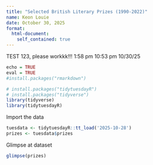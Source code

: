 ```yaml
---
title: "Selected British Literary Prizes (1990-2022)"
name: Keon Louie
date: October 30, 2025
format: 
  html-document:
    self_contained: true
---
```

TEST 123, please workkk!!!
1:58 pm
10:53 pm 10/30/25
```r
echo = TRUE
eval = TRUE
#install.packages("rmarkdown")

# install.packages("tidytuesdayR")
# install.packages("tidyverse")
library(tidyverse)
library(tidytuesdayR)
```

Import the data

```r
tuesdata <- tidytuesdayR::tt_load('2025-10-28')
prizes <- tuesdata$prizes
```

Glimpse at dataset

```r
glimpse(prizes)
```
